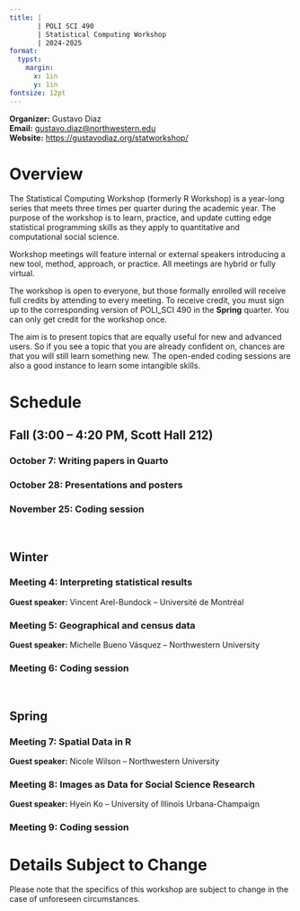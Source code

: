 ```yaml
---
title: |
       | POLI SCI 490
       | Statistical Computing Workshop
       | 2024-2025
format: 
  typst:
    margin:
      x: 1in
      y: 1in
fontsize: 12pt
---
```


```{=typst} 
#show link: set text(blue)
```

<!-- Remember double space for line skip -->
**Organizer:** Gustavo Diaz  
**Email:** <gustavo.diaz@northwestern.edu>  
**Website:** <https://gustavodiaz.org/statworkshop/>  


# Overview

The Statistical Computing Workshop (formerly R Workshop) is a year-long series that meets three times per quarter during the academic year. The purpose of the workshop is to learn, practice, and update cutting edge statistical programming skills as they apply to quantitative and computational social science. 

Workshop meetings will feature internal or external speakers introducing a new tool, method, approach, or practice. All meetings are hybrid or fully virtual.

The workshop is open to everyone, but those formally enrolled will receive full credits by attending to every meeting. To receive credit, you must sign up to the corresponding version of POLI_SCI 490 in the **Spring** quarter. You can only get credit for the workshop once.

The aim is to present topics that are equally useful for new and advanced users. So if you see a topic that you are already confident on, chances are that you will still learn something new. The open-ended coding sessions are also a good instance to learn some intangible skills.

# Schedule

## Fall (3:00 -- 4:20 PM, Scott Hall 212)

### October 7: Writing papers in Quarto

### October 28: Presentations and posters

### November 25: Coding session

&nbsp;

## Winter

### Meeting 4: Interpreting statistical results
**Guest speaker:** Vincent Arel-Bundock -- Université de Montréal


### Meeting 5: Geographical and census data 
**Guest speaker:** Michelle Bueno Vásquez -- Northwestern University



### Meeting 6: Coding session

&nbsp;

## Spring

### Meeting 7: Spatial Data in R
**Guest speaker:** Nicole Wilson -- Northwestern University


### Meeting 8: Images as Data for Social Science Research
**Guest speaker:** Hyein Ko -- University of Illinois Urbana-Champaign


### Meeting 9: Coding session

# Details Subject to Change

Please note that the specifics of this workshop are subject to change in the case of unforeseen circumstances.